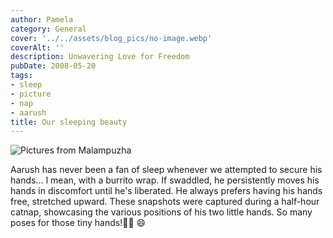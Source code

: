 ```yaml
---
author: Pamela
category: General
cover: '../../assets/blog_pics/no-image.webp'
coverAlt: ''
description: Unwavering Love for Freedom
pubDate: 2008-05-20
tags:
- sleep
- picture
- nap
- aarush
title: Our sleeping beauty
---
```



<Image src={pic1} alt="Pictures from Malampuzha"/>

Aarush has never been a fan of sleep whenever we attempted to secure his hands... I mean, with a burrito wrap. If swaddled, he persistently moves his hands in discomfort until he's liberated. He always prefers having his hands free, stretched upward. These snapshots were captured during a half-hour catnap, showcasing the various positions of his two little hands. So many poses for those tiny hands!💪🏼 😄